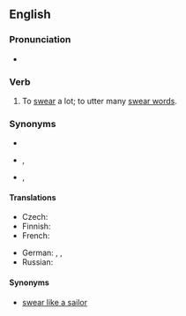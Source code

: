 ==English==

===Pronunciation===
* {{audio|en|En-au-swear like a trooper.ogg|Audio (AU)}}

===Verb===
{{head|en|verb}}

# {{lb|en|simile}} To [[swear]] a lot; to utter many [[swear word]]s.

===Synonyms===
* {{l|en|curse like a trooper}}
* {{l|en|curse like a pagan}}, {{l|en|swear like a pagan}}
* {{l|en|curse like a sailor}}, {{l|en|swear like a sailor}}

====Translations====
{{trans-top}}
* Czech: {{t|cs|klít jako pohan}}
* Finnish: {{t-needed|fi}}
* French: {{t+|fr|jurer comme un charretier}}
{{trans-mid}}
* German: {{t|de|fluchen wie ein Kesselflicker|lit=like a tinker}}, {{t+|de|fluchen wie ein Bierkutscher|lit=like a drayman}}, {{t|de|fluchen wie ein Seemann|lit=like a sailor}}
* Russian: {{t|ru|ругаться как сапожник}}
{{trans-bottom}}

====Synonyms====
* [[swear like a sailor]]